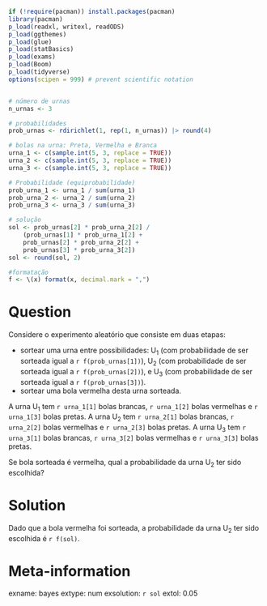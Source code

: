 ```r
if (!require(pacman)) install.packages(pacman)
library(pacman)
p_load(readxl, writexl, readODS)
p_load(ggthemes)
p_load(glue)
p_load(statBasics)
p_load(exams)
p_load(Boom)
p_load(tidyverse)
options(scipen = 999) # prevent scientific notation


# número de urnas
n_urnas <- 3

# probabilidades
prob_urnas <- rdirichlet(1, rep(1, n_urnas)) |> round(4)

# bolas na urna: Preta, Vermelha e Branca
urna_1 <- c(sample.int(5, 3, replace = TRUE))
urna_2 <- c(sample.int(5, 3, replace = TRUE))
urna_3 <- c(sample.int(5, 3, replace = TRUE))

# Probabilidade (equiprobabilidade)
prob_urna_1 <- urna_1 / sum(urna_1)
prob_urna_2 <- urna_2 / sum(urna_2)
prob_urna_3 <- urna_3 / sum(urna_3)

# solução
sol <- prob_urnas[2] * prob_urna_2[2] /
    (prob_urnas[1] * prob_urna_1[2] +
    prob_urnas[2] * prob_urna_2[2] +
    prob_urnas[3] * prob_urna_3[2])
sol <- round(sol, 2)

#formatação
f <- \(x) format(x, decimal.mark = ",")
```

Question
========

Considere o experimento aleatório que consiste em duas etapas:

* sortear uma urna entre possibilidades: U~1~ (com probabilidade de ser sorteada igual a `r f(prob_urnas[1])`), U~2~ (com probabilidade de ser sorteada igual a `r f(prob_urnas[2])`), e U~3~ (com probabilidade de ser sorteada igual a `r f(prob_urnas[3])`).
* sortear uma bola vermelha desta urna sorteada.

A urna U~1~ tem `r urna_1[1]` bolas brancas, `r urna_1[2]` bolas vermelhas e `r urna_1[3]` bolas pretas. A urna U~2~ tem `r urna_2[1]` bolas brancas, `r urna_2[2]` bolas vermelhas e `r urna_2[3]` bolas pretas. A urna U~3~ tem `r urna_3[1]` bolas brancas, `r urna_3[2]` bolas vermelhas e `r urna_3[3]` bolas pretas. 

Se bola sorteada é vermelha, qual a probabilidade da urna U~2~ ter sido escolhida?


Solution
========

Dado que a bola vermelha foi sorteada, a probabilidade da urna U~2~ ter sido escolhida é `r f(sol)`.


Meta-information
================
exname: bayes
extype: num
exsolution: `r sol`
extol: 0.05